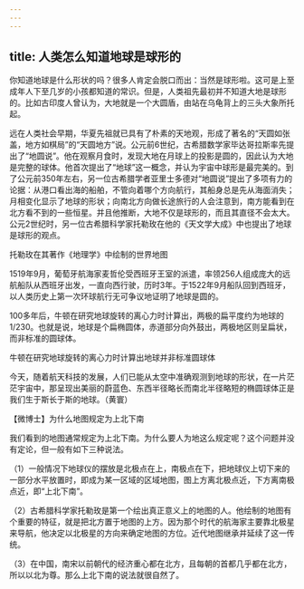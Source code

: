 ```yaml
---
---
---
```

title: 人类怎么知道地球是球形的
---




你知道地球是什么形状的吗？很多人肯定会脱口而出：当然是球形啦。这可是上至成年人下至几岁的小孩都知道的常识。但是，人类祖先最初并不知道大地是球形的。比如古印度人曾认为，大地就是一个大圆盾，由站在乌龟背上的三头大象所托起。

远在人类社会早期，华夏先祖就已具有了朴素的天地观，形成了著名的“天圆如张盖，地方如棋局”的“天圆地方”说。公元前6世纪，古希腊数学家毕达哥拉斯率先提出了“地圆说”。他在观察月食时，发现大地在月球上的投影是圆的，因此认为大地是完整的球体。他首次提出了“地球”这一概念，并认为宇宙中球形是最完美的。到了公元前350年左右，另一位古希腊学者亚里士多德对“地圆说”提出了多项有力的论据：从港口看出海的船舶，不管向着哪个方向航行，其船身总是先从海面消失；月相变化显示了地球的形状；向南北方向做长途旅行的人会注意到，南方能看到在北方看不到的一些恒星。并且他推断，大地不仅是球形的，而且其直径不会太大。公元2世纪时，另一位古希腊科学家托勒玫在他的《天文学大成》中也提出了地球是球形的观点。

托勒玫在其著作《地理学》中绘制的世界地图



1519年9月，葡萄牙航海家麦哲伦受西班牙王室的派遣，率领256人组成庞大的远航船队从西班牙出发，一直向西行驶，历时3年。于1522年9月船队回到西班牙，以人类历史上第一次环球航行无可争议地证明了地球是圆的。

100多年后，牛顿在研究地球旋转的离心力时计算出，两极的扁平度约为地球的1/230。也就是说，地球是个扁椭圆体，赤道部分向外鼓出，两极地区则呈扁状，而非标准的圆球体。

牛顿在研究地球旋转的离心力时计算出地球并非标准圆球体



今天，随着航天科技的发展，人们已能从太空中准确观测到地球的形状，在一片茫茫宇宙中，那呈现出美丽的蔚蓝色、东西半径略长而南北半径略短的椭圆球体正是我们生于斯长于斯的地球。（黄寰）





【微博士】为什么地图规定为上北下南

我们看到的地图通常规定为上北下南。为什么要人为地这么规定呢？这个问题并没有定论，但一般有如下三种说法。

（1）一般情况下地球仪的摆放是北极点在上，南极点在下，把地球仪上切下来的一部分水平放置时，即成为某一区域的区域地图，图上方离北极点近，下方离南极点近，即“上北下南”。

（2）古希腊科学家托勒玫是第一个绘出真正意义上的地图的人。他绘制的地图有个重要的特征，就是把北方置于地图的上方。因为那个时代的航海家主要靠北极星来导航，他决定以北极星的方向来确定地图的方位。近代地图继承并延续了这一传统。

（3）在中国，南宋以前朝代的经济重心都在北方，且每朝的首都几乎都在北方，所以以北为尊。那么上北下南的说法就很自然了。